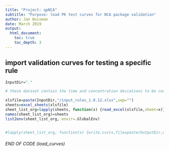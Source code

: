 ```yaml
---
title: "Project: qpNCA"
subtitle: "Purpose: load PK test curves for NCA package validation"
author: Jan Huisman
date: March 2019
output:
  html_document:
    toc: true
    toc_depth: 3
--- 
```


## import validation curves for testing a specific rule

```r

InputDir="."

# these dataset contain the time and concentration deviations to be corrected

xlsfile=paste(InputDir,"/input_rules_1.0.12.xlsx",sep="")
sheets=excel_sheets(xlsfile)
sheet_list_org=lapply(sheets, function(x) {read_excel(xlsfile,sheet=x)}) 
names(sheet_list_org)=sheets
list2env(sheet_list_org, envir=.GlobalEnv)


#lapply(sheet_list_org, function(x) {write.csv(x,file=paste(OutputDir,unique(x$rule),".csv",sep=""))})

```

###### END OF CODE (load_curves)
